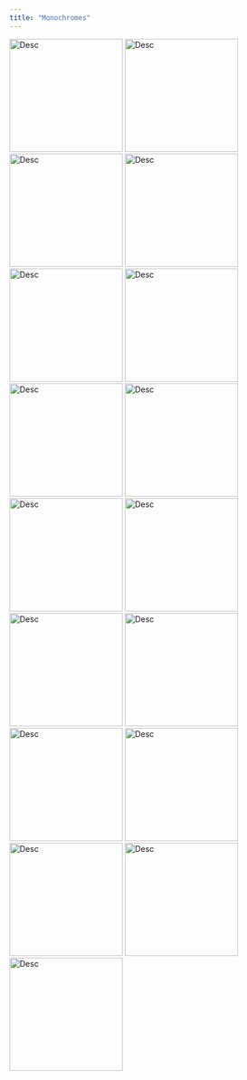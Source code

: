 ```yaml
---
title: "Monochromes"
---
```


:::{.lightbox-gallery}
![Desc](/img/photos/monochrome/20180403-IMG_7835.jpg){.lightbox width="200" group="my-gallery_1"}
![Desc](/img/photos/monochrome/20180403-IMG_7858.jpg){.lightbox width="200" group="my-gallery_1"}
![Desc](/img/photos/monochrome/DSCN6046_edited.jpg){.lightbox width="200" group="my-gallery_1"}
![Desc](/img/photos/monochrome/IMG_0691.jpg){.lightbox width="200" group="my-gallery_1"}
![Desc](/img/photos/monochrome/IMG_0719.jpg){.lightbox width="200" group="my-gallery_1"}
![Desc](/img/photos/monochrome/IMG_0796.jpg){.lightbox width="200" group="my-gallery_1"}
![Desc](/img/photos/monochrome/IMG_0814.jpg){.lightbox width="200" group="my-gallery_1"}
![Desc](/img/photos/monochrome/IMG_0908.jpg){.lightbox width="200" group="my-gallery_1"}
![Desc](/img/photos/monochrome/IMG_1168.jpg){.lightbox width="200" group="my-gallery_1"}
![Desc](/img/photos/monochrome/IMG_2280.jpg){.lightbox width="200" group="my-gallery_1"}
![Desc](/img/photos/monochrome/IMG_2341-HDR.jpg){.lightbox width="200" group="my-gallery_1"}
![Desc](/img/photos/monochrome/IMG_2364.jpg){.lightbox width="200" group="my-gallery_1"}
![Desc](/img/photos/monochrome/IMG_3121.jpg){.lightbox width="200" group="my-gallery_1"}
![Desc](/img/photos/monochrome/IMG_8171.jpg){.lightbox width="200" group="my-gallery_1"}
![Desc](/img/photos/monochrome/IMG_8287.jpg){.lightbox width="200" group="my-gallery_1"}
![Desc](/img/photos/monochrome/IMG_8493-Edit-Edit-Edit.jpg){.lightbox width="200" group="my-gallery_1"}
![Desc](/img/photos/monochrome/IMG_9678-HDR.jpg){.lightbox width="200" group="my-gallery_1"}
:::